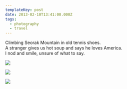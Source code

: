 ```yaml
---
templateKey: post
date: 2013-02-10T13:41:00.000Z
tags:
  - photography
  - travel
---
```

Climbing Seorak Mountain in old tennis shoes.<br/>
A stranger gives us hot soup and says he loves America.<br/>
I nod and smile, unsure of what to say.

![](../../static/assets/20130210-IMG_6121.jpg)

![](../../static/assets/20130210-IMG_6151.jpg)

![](../../static/assets/20130210-IMG_6265.jpg)
